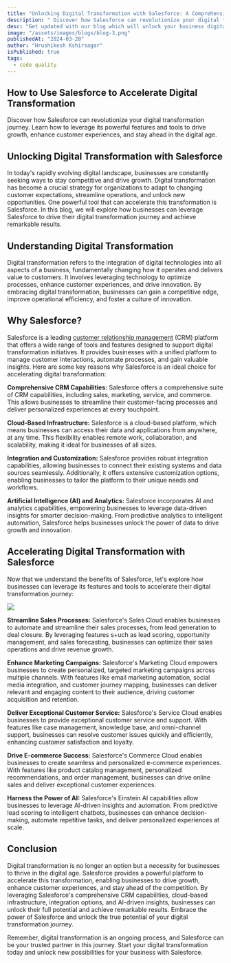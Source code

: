 ```yaml
---
title: "Unlocking Digital Transformation with Salesforce: A Comprehensive Guide"
description: " Discover how Salesforce can revolutionize your digital transformation journey. Learn how to leverage its powerful features and tools to drive growth, enhance customer experiences, and stay ahead in the digital age."
desc: "Get updated with our blog which will unlock your business digital transformation with salesforce cloud."
image: "/assets/images/blogs/blog-3.png"
publishedAt: "2024-03-28"
author: "Hrushikesh Kshirsagar"
isPublished: true
tags:
  - code quality
---
```


## How to Use Salesforce to Accelerate Digital Transformation

Discover how Salesforce can revolutionize your digital transformation journey. Learn how to leverage its powerful features and tools to drive growth, enhance customer experiences, and stay ahead in the digital age.

## Unlocking Digital Transformation with Salesforce

In today's rapidly evolving digital landscape, businesses are constantly seeking ways to stay competitive and drive growth. Digital transformation has become a crucial strategy for organizations to adapt to changing customer expectations, streamline operations, and unlock new opportunities. One powerful tool that can accelerate this transformation is Salesforce. In this blog, we will explore how businesses can leverage Salesforce to drive their digital transformation journey and achieve remarkable results.

## Understanding Digital Transformation

Digital transformation refers to the integration of digital technologies into all aspects of a business, fundamentally changing how it operates and delivers value to customers. It involves leveraging technology to optimize processes, enhance customer experiences, and drive innovation. By embracing digital transformation, businesses can gain a competitive edge, improve operational efficiency, and foster a culture of innovation.

## Why Salesforce?

Salesforce is a leading [customer relationship management](https://www.cloudprism.in) (CRM) platform that offers a wide range of tools and features designed to support digital transformation initiatives. It provides businesses with a unified platform to manage customer interactions, automate processes, and gain valuable insights. Here are some key reasons why Salesforce is an ideal choice for accelerating digital transformation:

**Comprehensive CRM Capabilities:** Salesforce offers a comprehensive suite of CRM capabilities, including sales, marketing, service, and commerce. This allows businesses to streamline their customer-facing processes and deliver personalized experiences at every touchpoint.

**Cloud-Based Infrastructure:** Salesforce is a cloud-based platform, which means businesses can access their data and applications from anywhere, at any time. This flexibility enables remote work, collaboration, and scalability, making it ideal for businesses of all sizes.

**Integration and Customization:** Salesforce provides robust integration capabilities, allowing businesses to connect their existing systems and data sources seamlessly. Additionally, it offers extensive customization options, enabling businesses to tailor the platform to their unique needs and workflows.

**Artificial Intelligence (AI) and Analytics:** Salesforce incorporates AI and analytics capabilities, empowering businesses to leverage data-driven insights for smarter decision-making. From predictive analytics to intelligent automation, Salesforce helps businesses unlock the power of data to drive growth and innovation.

## Accelerating Digital Transformation with Salesforce

Now that we understand the benefits of Salesforce, let's explore how businesses can leverage its features and tools to accelerate their digital transformation journey:

<Image src="/assets/images/blogs/blog-4.png" />

**Streamline Sales Processes:** Salesforce's Sales Cloud enables businesses to automate and streamline their sales processes, from lead generation to deal closure. By leveraging features s+uch as lead scoring, opportunity management, and sales forecasting, businesses can optimize their sales operations and drive revenue growth.

**Enhance Marketing Campaigns:** Salesforce's Marketing Cloud empowers businesses to create personalized, targeted marketing campaigns across multiple channels. With features like email marketing automation, social media integration, and customer journey mapping, businesses can deliver relevant and engaging content to their audience, driving customer acquisition and retention.

**Deliver Exceptional Customer Service:** Salesforce's Service Cloud enables businesses to provide exceptional customer service and support. With features like case management, knowledge base, and omni-channel support, businesses can resolve customer issues quickly and efficiently, enhancing customer satisfaction and loyalty.

**Drive E-commerce Success:** Salesforce's Commerce Cloud enables businesses to create seamless and personalized e-commerce experiences. With features like product catalog management, personalized recommendations, and order management, businesses can drive online sales and deliver exceptional customer experiences.

**Harness the Power of AI:** Salesforce's Einstein AI capabilities allow businesses to leverage AI-driven insights and automation. From predictive lead scoring to intelligent chatbots, businesses can enhance decision-making, automate repetitive tasks, and deliver personalized experiences at scale.

## Conclusion

Digital transformation is no longer an option but a necessity for businesses to thrive in the digital age. Salesforce provides a powerful platform to accelerate this transformation, enabling businesses to drive growth, enhance customer experiences, and stay ahead of the competition. By leveraging Salesforce's comprehensive CRM capabilities, cloud-based infrastructure, integration options, and AI-driven insights, businesses can unlock their full potential and achieve remarkable results. Embrace the power of Salesforce and unlock the true potential of your digital transformation journey.

Remember, digital transformation is an ongoing process, and Salesforce can be your trusted partner in this journey. Start your digital transformation today and unlock new possibilities for your business with Salesforce.
